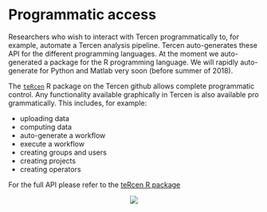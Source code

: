 # Programmatic access {#programmatic-access}
Researchers who wish to interact with Tercen programmatically to, for example, automate a Tercen analysis pipeline. Tercen auto-generates these API for the different programming languages. At the moment we auto-generated a package for the R programming language. We will rapidly auto-generate for Python and Matlab very soon (before summer of 2018).

The [`teRcen`](https://github.com/tercen/teRcen)  R package on the Tercen github allows complete programmatic control. Any functionality available graphically in Tercen is also available pro grammatically. This includes, for example:

* uploading data
* computing data
* auto-generate a workflow
* execute a workflow
* creating groups and users
* creating projects
* creating operators

For the full API please refer to the [teRcen R package](https://github.com/tercen/teRcen) 

<center>![](images\API.png)</center>
